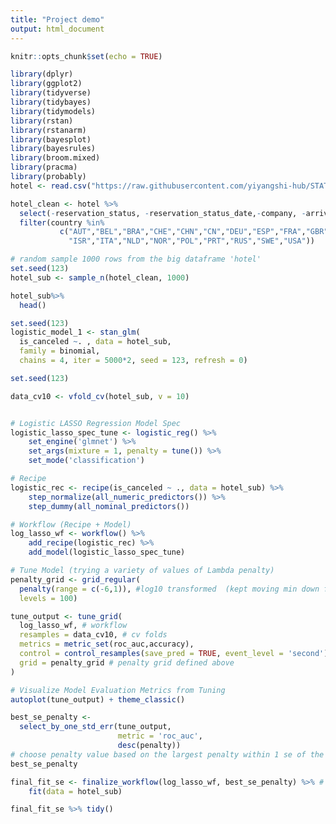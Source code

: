```yaml
---
title: "Project demo"
output: html_document
---
```


```r
knitr::opts_chunk$set(echo = TRUE)
```

```r
library(dplyr)
library(ggplot2)
library(tidyverse)
library(tidybayes)
library(tidymodels)
library(rstan)
library(rstanarm)
library(bayesplot)
library(bayesrules)
library(broom.mixed)
library(pracma)
library(probably)
hotel <- read.csv("https://raw.githubusercontent.com/yiyangshi-hub/STAT454-Project/main/hotel_bookings.csv")
```

```r
hotel_clean <- hotel %>% 
  select(-reservation_status, -reservation_status_date,-company, -arrival_date_day_of_month) %>% 
  filter(country %in%
           c("AUT","BEL","BRA","CHE","CHN","CN","DEU","ESP","FRA","GBR","IRL",
             "ISR","ITA","NLD","NOR","POL","PRT","RUS","SWE","USA"))

# random sample 1000 rows from the big dataframe 'hotel'
set.seed(123)
hotel_sub <- sample_n(hotel_clean, 1000)
```

```r
hotel_sub%>%
  head()
```

```r
set.seed(123)
logistic_model_1 <- stan_glm(
  is_canceled ~. , data = hotel_sub,
  family = binomial,
  chains = 4, iter = 5000*2, seed = 123, refresh = 0)
```

```r
set.seed(123)

data_cv10 <- vfold_cv(hotel_sub, v = 10)


# Logistic LASSO Regression Model Spec
logistic_lasso_spec_tune <- logistic_reg() %>%
    set_engine('glmnet') %>%
    set_args(mixture = 1, penalty = tune()) %>%
    set_mode('classification')

# Recipe
logistic_rec <- recipe(is_canceled ~ ., data = hotel_sub) %>%
    step_normalize(all_numeric_predictors()) %>% 
    step_dummy(all_nominal_predictors())

# Workflow (Recipe + Model)
log_lasso_wf <- workflow() %>% 
    add_recipe(logistic_rec) %>%
    add_model(logistic_lasso_spec_tune) 

# Tune Model (trying a variety of values of Lambda penalty)
penalty_grid <- grid_regular(
  penalty(range = c(-6,1)), #log10 transformed  (kept moving min down from 0)
  levels = 100)

tune_output <- tune_grid( 
  log_lasso_wf, # workflow
  resamples = data_cv10, # cv folds
  metrics = metric_set(roc_auc,accuracy),
  control = control_resamples(save_pred = TRUE, event_level = 'second'),
  grid = penalty_grid # penalty grid defined above
)

# Visualize Model Evaluation Metrics from Tuning
autoplot(tune_output) + theme_classic()
```

```r
best_se_penalty <- 
  select_by_one_std_err(tune_output, 
                        metric = 'roc_auc', 
                        desc(penalty)) 
# choose penalty value based on the largest penalty within 1 se of the highest CV roc_auc
best_se_penalty
```
```r
final_fit_se <- finalize_workflow(log_lasso_wf, best_se_penalty) %>% # incorporates penalty value to workflow 
    fit(data = hotel_sub)

final_fit_se %>% tidy()
```

